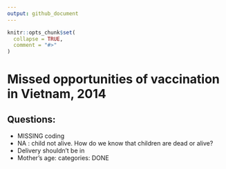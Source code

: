 ```yaml
---
output: github_document
---
```


<!-- README.md is generated from README.Rmd. Please edit that file -->

```r
knitr::opts_chunk$set(
  collapse = TRUE,
  comment = "#>"
)
```
# Missed opportunities of vaccination in Vietnam, 2014

<!-- badges: start -->
<!-- badges: end -->

## Questions:

* MISSING coding
* NA : child not alive. How do we know that children are dead or alive?
* Delivery shouldn't be in
* Mother's age: categories: DONE
